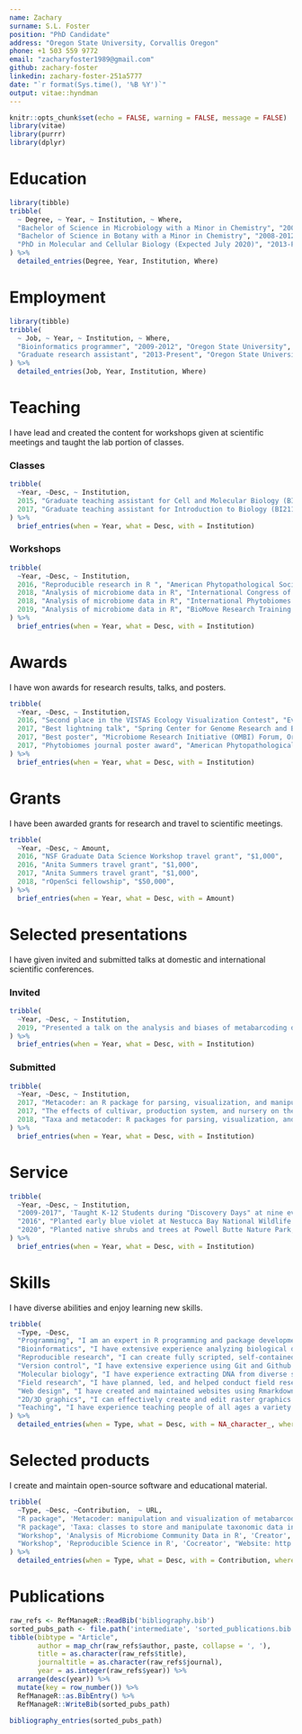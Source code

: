 ```yaml
---
name: Zachary
surname: S.L. Foster
position: "PhD Candidate"
address: "Oregon State University, Corvallis Oregon"
phone: +1 503 559 9772
email: "zacharyfoster1989@gmail.com"
github: zachary-foster
linkedin: zachary-foster-251a5777
date: "`r format(Sys.time(), '%B %Y')`"
output: vitae::hyndman
---
```


```r
knitr::opts_chunk$set(echo = FALSE, warning = FALSE, message = FALSE)
library(vitae)
library(purrr)
library(dplyr)
```


# Education

```r
library(tibble)
tribble(
  ~ Degree, ~ Year, ~ Institution, ~ Where, 
  "Bachelor of Science in Microbiology with a Minor in Chemistry", "2008-2012", "Oregon State University", "Corvallis, Oregon, United States",
  "Bachelor of Science in Botany with a Minor in Chemistry", "2008-2012", "Oregon State University", "Corvallis, Oregon, United States", 
  "PhD in Molecular and Cellular Biology (Expected July 2020)", "2013-Present", "Oregon State University", "Corvallis, Oregon, United States",
) %>% 
  detailed_entries(Degree, Year, Institution, Where)
```

# Employment

```r
library(tibble)
tribble(
  ~ Job, ~ Year, ~ Institution, ~ Where,
  "Bioinformatics programmer", "2009-2012", "Oregon State University", "Corvallis, Oregon, United States",
  "Graduate research assistant", "2013-Present", "Oregon State University", "Corvallis, Oregon, United States",
) %>% 
  detailed_entries(Job, Year, Institution, Where)
```


# Teaching

I have lead and created the content for workshops given at scientific meetings and taught the lab portion of classes.

### Classes

```r
tribble(
  ~Year, ~Desc, ~ Institution,
  2015, "Graduate teaching assistant for Cell and Molecular Biology (BI314)", "Oregon State University",
  2017, "Graduate teaching assistant for Introduction to Biology (BI211)", "Oregon State University",
) %>% 
  brief_entries(when = Year, what = Desc, with = Institution)
``` 

### Workshops

```r
tribble(
  ~Year, ~Desc, ~ Institution,
  2016, "Reproducible research in R ", "American Phytopathological Society annual meeting",
  2018, "Analysis of microbiome data in R", "International Congress of Plant Pathology",
  2018, "Analysis of microbiome data in R", "International Phytobiomes Conference",
  2019, "Analysis of microbiome data in R", "BioMove Research Training Group, Germany",
) %>% 
  brief_entries(when = Year, what = Desc, with = Institution)
``` 

# Awards

I have won awards for research results, talks, and posters.

```r
tribble(
  ~Year, ~Desc, ~ Institution,
  2016, "Second place in the VISTAS Ecology Visualization Contest", "Evergreen State College",
  2017, "Best lightning talk", "Spring Center for Genome Research and Biocomputing conference, Oregon State University",
  2017, "Best poster", "Microbiome Research Initiative (OMBI) Forum, Oregon State University",
  2017, "Phytobiomes journal poster award", "American Phytopathological Society annual meeting",
) %>% 
  brief_entries(when = Year, what = Desc, with = Institution)
``` 

# Grants

I have been awarded grants for research and travel to scientific meetings.

```r
tribble(
  ~Year, ~Desc, ~ Amount,
  2016, "NSF Graduate Data Science Workshop travel grant", "$1,000",
  2016, "Anita Summers travel grant", "$1,000",
  2017, "Anita Summers travel grant", "$1,000",
  2018, "rOpenSci fellowship", "$50,000",
) %>% 
  brief_entries(when = Year, what = Desc, with = Amount)
``` 


# Selected presentations

I have given invited and submitted talks at domestic and international scientific conferences.  

### Invited

```r
tribble(
  ~Year, ~Desc, ~ Institution,
  2019, "Presented a talk on the analysis and biases of metabarcoding data", " BioMove Research Training Group, Germany",
) %>% 
  brief_entries(when = Year, what = Desc, with = Institution)
``` 

### Submitted

```r
tribble(
  ~Year, ~Desc, ~ Institution,
  2017, "Metacoder: an R package for parsing, visualization, and manipulation of taxonomic data", "Center for Genome Research and Biocomputing (CGRB) spring conference",
  2017, "The effects of cultivar, production system, and nursery on the composition of the rhizosphere microbiome of cultivated rhododendrons in Oregon", "American Phytopathological Society annual meeting",
  2018, "Taxa and metacoder: R packages for parsing, visualization, and manipulation of taxonomic data", "useR! conference",
) %>% 
  brief_entries(when = Year, what = Desc, with = Institution)
``` 

# Service

```r
tribble(
  ~Year, ~Desc, ~ Institution,
  "2009-2017", 'Taught K-12 Students during "Discovery Days" at nine events and created educational games', "Oregon State University",
  "2016", "Planted early blue violet at Nestucca Bay National Wildlife refuge for reintroduction of the endangered Oregon silverspot butterfly", "Institute for Applied Ecology",
  "2020", "Planted native shrubs and trees at Powell Butte Nature Park, Portland, Oregon", "The Nature Conservancy"
) %>% 
  brief_entries(when = Year, what = Desc, with = Institution)
``` 

# Skills

I have diverse abilities and enjoy learning new skills.

```r
tribble(
  ~Type, ~Desc,
  "Programming", "I am an expert in R programming and package development. I also have experience in Python, C++, PHP, and C#.", 
  "Bioinformatics", "I have extensive experience analyzing biological data using programming languages and shell-scripting on Linux high-performance computing clusters and personal computers.", 
  "Reproducible research", "I can create fully scripted, self-contained, and version-controlled analysis workflows using Rmarkdown that generate websites containing all descriptions, code, and publication-ready graphics.", 
  "Version control", "I have extensive experience using Git and Github.", 
  "Molecular biology", "I have experience extracting DNA from diverse sample types, quantifying DNA, running gels, conducting PCR, and culturing microorganisms.", 
  "Field research", "I have planned, led, and helped conduct field research in natural and agricultural settings.", 
  "Web design", "I have created and maintained websites using Rmarkdown and Drupal.", 
  "2D/3D graphics", "I can effectively create and edit raster graphics (Gimp), vector graphics (Inkscape), and 3D models (Blender, Meshroom). I am also experienced in digital photography using DSLRs.", 
  "Teaching", "I have experience teaching people of all ages a variety of subjects and have created physical and online educational resources.", 
) %>% 
  detailed_entries(when = Type, what = Desc, with = NA_character_, where = NA_character_)
```

# Selected products

I create and maintain open-source software and educational material.

```r
tribble(
  ~Type, ~Desc, ~Contribution,  ~ URL,
  "R package", 'Metacoder: manipulation and visualization of metabarcoding data', 'Creator and lead developer', "Github repository: https://github.com/grunwaldlab/metacoder.",
  "R package", 'Taxa: classes to store and manipulate taxonomic data in R', 'Cocreator and lead developer', "Github repository: https://github.com/ropensci/taxa.",
  "Workshop", 'Analysis of Microbiome Community Data in R', 'Creator', "Website: https://grunwaldlab.github.io/metacoder_documentation/workshop--00--introduction.html",
  "Workshop", 'Reproducible Science in R', 'Cocreator', "Website: http://grunwaldlab.github.io/Reproducible-science-in-R",
) %>% 
  detailed_entries(when = Type, what = Desc, with = Contribution, where = URL)
``` 

# Publications

```r
raw_refs <- RefManageR::ReadBib('bibliography.bib')
sorted_pubs_path <- file.path('intermediate', 'sorted_publications.bib')
tibble(bibtype = "Article", 
       author = map_chr(raw_refs$author, paste, collapse = ', '),
       title = as.character(raw_refs$title),
       journaltitle = as.character(raw_refs$journal), 
       year = as.integer(raw_refs$year)) %>%
  arrange(desc(year)) %>%
  mutate(key = row_number()) %>%
  RefManageR::as.BibEntry() %>% 
  RefManageR::WriteBib(sorted_pubs_path)
  
bibliography_entries(sorted_pubs_path)
```

